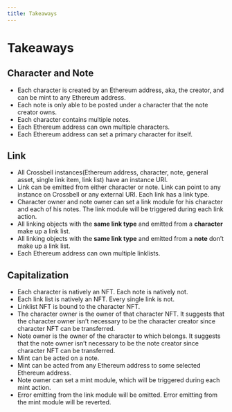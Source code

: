 ```yaml
---
title: Takeaways
---
```


# Takeaways

## Character and Note

- Each character is created by an Ethereum address, aka, the creator, and can be mint to any Ethereum address.
- Each note is only able to be posted under a character that the note creator owns.
- Each character contains multiple notes.
- Each Ethereum address can own multiple characters.
- Each Ethereum address can set a primary character for itself.

## Link

- All Crossbell instances(Ethereum address, character, note, general asset, single link item, link list) have an instance URI.
- Link can be emitted from either character or note. Link can point to any instance on Crossbell or any external URI. Each link has a link type.
- Character owner and note owner can set a link module for his character and each of his notes. The link module will be triggered during each link action.
- All linking objects with the **same link type** and emitted from a **character** make up a link list.
- All linking objects with the **same link type** and emitted from a **note** don’t make up a link list.
- Each Ethereum address can own multiple linklists.

## Capitalization

- Each character is natively an NFT. Each note is natively not.
- Each link list is natively an NFT. Every single link is not.
- Linklist NFT is bound to the character NFT.
- The character owner is the owner of that character NFT. It suggests that the character owner isn’t necessary to be the character creator since character NFT can be transferred.
- Note owner is the owner of the character to which belongs. It suggests that the note owner isn’t necessary to be the note creator since character NFT can be transferred.
- Mint can be acted on a note.
- Mint can be acted from any Ethereum address to some selected Ethereum address.
- Note owner can set a mint module, which will be triggered during each mint action.
- Error emitting from the link module will be omitted. Error emitting from the mint module will be reverted.
